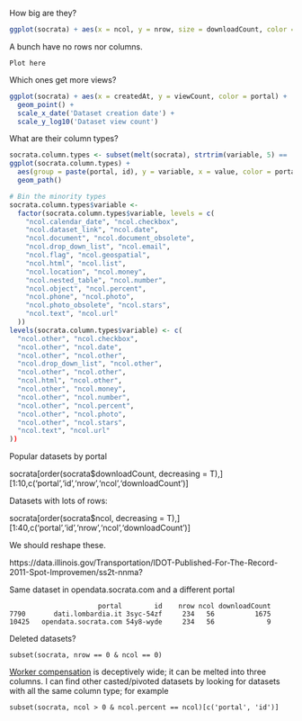How big are they?

```r
ggplot(socrata) + aes(x = ncol, y = nrow, size = downloadCount, color = portal) + geom_point()
```

A bunch have no rows nor columns.

```
Plot here
```

Which ones get more views?

```r
ggplot(socrata) + aes(x = createdAt, y = viewCount, color = portal) +
  geom_point() +
  scale_x_date('Dataset creation date') +
  scale_y_log10('Dataset view count')
```

What are their column types?

```r
socrata.column.types <- subset(melt(socrata), strtrim(variable, 5) == 'ncol.')
ggplot(socrata.column.types) +
  aes(group = paste(portal, id), y = variable, x = value, color = portal) +
  geom_path()
```

```r
# Bin the minority types
socrata.column.types$variable <-
  factor(socrata.column.types$variable, levels = c(
    "ncol.calendar_date", "ncol.checkbox",
    "ncol.dataset_link", "ncol.date",
    "ncol.document", "ncol.document_obsolete",
    "ncol.drop_down_list", "ncol.email",
    "ncol.flag", "ncol.geospatial",
    "ncol.html", "ncol.list",
    "ncol.location", "ncol.money",
    "ncol.nested_table", "ncol.number",
    "ncol.object", "ncol.percent",
    "ncol.phone", "ncol.photo",
    "ncol.photo_obsolete", "ncol.stars",
    "ncol.text", "ncol.url"
  ))
levels(socrata.column.types$variable) <- c(
  "ncol.other", "ncol.checkbox",
  "ncol.other", "ncol.date",
  "ncol.other", "ncol.other",
  "ncol.drop_down_list", "ncol.other",
  "ncol.other", "ncol.other",
  "ncol.html", "ncol.other",
  "ncol.other", "ncol.money",
  "ncol.other", "ncol.number",
  "ncol.other", "ncol.percent",
  "ncol.other", "ncol.photo",
  "ncol.other", "ncol.stars",
  "ncol.text", "ncol.url"
))
```

Popular datasets by portal



  socrata[order(socrata$downloadCount, decreasing = T),][1:10,c('portal','id','nrow','ncol','downloadCount')]


Datasets with lots of rows:

  socrata[order(socrata$ncol, decreasing = T),][1:40,c('portal','id','nrow','ncol','downloadCount')]

We should reshape these.

https://data.illinois.gov/Transportation/IDOT-Published-For-The-Record-2011-Spot-Improvemen/ss2t-nnma?

Same dataset in opendata.socrata.com and a different portal

```
                      portal        id    nrow ncol downloadCount
7790       dati.lombardia.it 3syc-54zf     234   56          1675
10425   opendata.socrata.com 54y8-wyde     234   56             9
```

Deleted datasets?

    subset(socrata, nrow == 0 & ncol == 0)


[Worker compensation](https://data.oregon.gov/Business/Workers-Compensation-Costs-Percent-of-National-Med/52s9-f7ab)                  is deceptively wide; it can be melted into three columns.
I can find other casted/pivoted datasets by looking for datasets
with all the same column type; for example

    subset(socrata, ncol > 0 & ncol.percent == ncol)[c('portal', 'id')]
  
